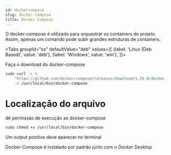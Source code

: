 ```yaml
---
id: dockercompose
slug: docker-compose
title: Docker Compose
---
```



O docker-compose é utilizado para orquestrar os containers do projeto. 
Assim, apenas um comando pode subir grandes estruturas de containers.

<Tabs
    groupId="os"
    defaultValue="deb"
    values={[
        {label: 'Linux (Deb Based)', value: 'deb'},
        {label: 'Windows', value: 'win'},
]}>
<TabItem value="deb">

Faça o download do docker-compose
```bash
sudo curl -L \
    "https://github.com/docker/compose/releases/download/1.26.0/docker-compose-$(uname -s)-$(uname -m)" \
    -o /usr/local/bin/docker-compose
```
# Localização do arquivo

dê permissão de execução ao docker-compose
```bash
sudo chmod +x /usr/local/bin/docker-compose
```
Um output positivo deve aparecer no terminal

</TabItem>
<TabItem value="win">

Docker-Compose é instalado por padrão junto com o Docker Desktop 

</TabItem>

</Tabs>


